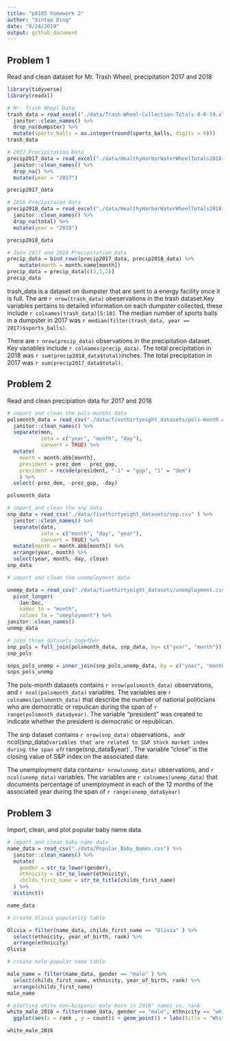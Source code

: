 ```yaml
---
title: "p8105 homework 2"
author: "Xintao Ding"
date: "9/24/2019"
output: github_document
---
```


## Problem 1
Read and clean dataset for Mr. Trash Wheel, precipitation 2017 and 2018

```r
library(tidyverse)
library(readxl)

# Mr. Trash Wheel Data
trash_data = read_excel("./data/Trash-Wheel-Collection-Totals-8-6-19.xlsx", sheet = "Mr. Trash Wheel", range = cell_cols("A:N")) %>% 
  janitor::clean_names() %>% 
  drop_na(dumpster) %>% 
  mutate(sports_balls = as.integer(round(sports_balls, digits = 0)))
trash_data

# 2017 Precipitation Data 
precip2017_data = read_excel("./data/HealthyHarborWaterWheelTotals2018-7-28.xlsx", sheet = "2017 Precipitation", range = "A2:B14") %>% 
  janitor::clean_names() %>% 
  drop_na() %>% 
  mutate(year = "2017")

precip2017_data

# 2018 Precipitaion Data
precip2018_data = read_excel("./data/HealthyHarborWaterWheelTotals2018-7-28.xlsx", sheet = "2018 Precipitation", range = "A2:B14") %>% 
  janitor::clean_names() %>% 
  drop_na(total) %>% 
  mutate(year = "2018")

precip2018_data

# Join 2017 and 2018 Precipitation Data
precip_data = bind_rows(precip2017_data, precip2018_data) %>%  
    mutate(month = month.name[month]) 
precip_data = precip_data[c(3,1,2)]
precip_data
```

trash_data is a dataset on dumpster that are sent to a energy facility once it is full. The are `r nrow(trash_data)` obeservations in the trash dataset.Key variables pertains to detailed information on each dumpster collected, these include `r colnames(trash_data)[5:10]`. The median number of sports balls in a dumpster in 2017 was `r median(filter(trash_data, year == 2017)$sports_balls)`.

There are `r nrow(precip_data)` observations in the precipitation dataset. Key variables include `r colnames(precip_data)`. The total precipitation in 2018 was `r sum(precip2018_data$total)`inches. The total precipitation in 2017 was `r sum(precip2017_data$total)`. 

## Problem 2
Read and clean precipiation data for 2017 and 2018
```r
# import and clean the pols-months data
polsmonth_data = read_csv("./data/fivethirtyeight_datasets/pols-month.csv" ) %>% 
  janitor::clean_names() %>% 
  separate(mon, 
           into = c("year", "month", "day"), 
           convert = TRUE) %>% 
  mutate(
    month = month.abb[month], 
    president = prez_dem - prez_gop, 
    president = recode(president, "-1" = "gop", "1" = "dem")
    ) %>% 
  select(-prez_dem, -prez_gop, -day)

polsmonth_data

# import and clean the snp data
snp_data = read_csv("./data/fivethirtyeight_datasets/snp.csv" ) %>%
  janitor::clean_names() %>% 
  separate(date, 
           into = c("month", "day", "year"), 
           convert = TRUE) %>% 
  mutate(month = month.abb[month]) %>% 
  arrange(year, month) %>% 
  select(year, month, day, close)
snp_data

# import and clean the unemployment data 

unemp_data = read_csv("./data/fivethirtyeight_datasets/unemployment.csv") %>%
  pivot_longer(
    Jan:Dec,
    names_to = "month",  
    values_to = "umeployment") %>% 
janitor::clean_names()  
unemp_data

# join three datasets together
snp_pols = full_join(polsmonth_data, snp_data, by= c("year", "month")) 
snp_pols

snps_pols_unemp = inner_join(snp_pols,unemp_data, by = c("year", "month")) 
snps_pols_unemp
```
The pols-month datasets contains `r nrow(polsmonth_data)` observations, and `r ncol(polsmonth_data)` variables. The variables are `r colnames(polsmonth_data)` that describe the number of national politicians who are democratic or repulican during the span of `r range(polsmonth_data$year)`. The variable "president" was created to indicate whether the president is democratic or republican. 

The snp dataset contains `r nrow(snp_data)` observations`, and `r ncol(snp_data)` variables that are related to S&P stock market index during the span of `r range(snp_data$year)`. The variable "close" is the  closing value of S&P index on the associated date. 

The unemployment data contains`r nrow(unemp_data)` observations, and `r ncol(unemp_data)` variables. The variables are `r colnames(unemp_data)` that documents percentage of unemployment in each of the 12 months of the associated year during the span of `r range(unemp_data$year)` 

## Problem 3
Import, clean, and plot popular baby name data
```r
# import and clean baby name data
name_data = read_csv("./data/Popular_Baby_Names.csv") %>% 
  janitor::clean_names() %>% 
  mutate(
    gender = str_to_lower(gender),
    ethnicity = str_to_lower(ethnicity),
    childs_first_name = str_to_title(childs_first_name)
  ) %>% 
  distinct()

name_data 

# create Olivia popularity table

Olivia = filter(name_data, childs_first_name == "Olivia" ) %>% 
  select(ethnicity, year_of_birth, rank) %>% 
  arrange(ethnicity)
Olivia

# create male popular name table

male_name = filter(name_data, gender == "male" ) %>% 
  select(childs_first_name, ethnicity, year_of_birth, rank) %>% 
  arrange(childs_first_name)
male_name

# plotting white non-hispanic male born in 2016' names vs. rank
white_male_2016 = filter(name_data, gender == "male", ethnicity == "white non hispanic", year_of_birth == "2016") %>% 
  ggplot(aes(x = rank , y = count)) + geom_point() + labs(title = "White Non-Hispanic Male Born in 2016 Number of Names vs, Rank", x = "rank in popularity", y = "number of children with a name")

white_male_2016
```